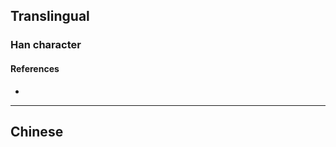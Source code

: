 {{also|戩}}
{{character info}}
==Translingual==

===Han character===
{{Han char|rn=62|rad=戈|as=10|sn=14|four=|canj=MAI,XMAI|ids=⿰晋戈}}


====References====
* {{Han ref|kx=0413.371|dj=0756.330|hdz=21410.040|uh=622C|ud=25132}}

----

==Chinese==
{{zh-see|戩}}